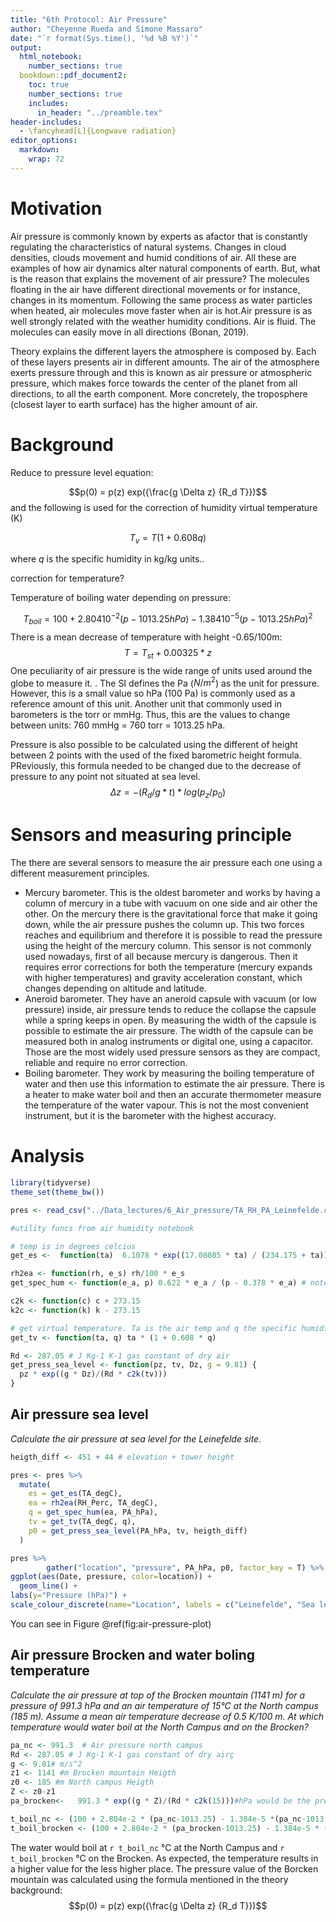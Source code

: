 ```yaml
---
title: "6th Protocol: Air Pressure"
author: "Cheyenne Rueda and Simone Massaro"
date: "`r format(Sys.time(), '%d %B %Y')`"
output:
  html_notebook:
    number_sections: true
  bookdown::pdf_document2:
    toc: true
    number_sections: true
    includes:
      in_header: "../preamble.tex"
header-includes:
  - \fancyhead[L]{Longwave radiation}
editor_options: 
  markdown: 
    wrap: 72
---
```

\newpage
# Motivation

Air pressure is commonly known by experts as afactor that is constantly regulating the characteristics of natural systems. Changes in cloud densities, clouds movement and humid conditions of air. All these are examples of how air dynamics alter natural components of earth. But, what is the reason that explains the movement of air pressure? The molecules floating in the air have different directional movements or for instance, changes in its momentum. Following the same process as water particles when heated, air molecules move faster when air is hot.Air pressure is as well strongly related with the weather humidity conditions. Air is fluid. The molecules can easily move in all directions (Bonan, 2019).

Theory explains the different layers the atmosphere is composed by. Each of these layers presents air in different amounts. The air of the atmosphere exerts pressure through  and this is known as air pressure or atmospheric pressure, which makes force towards the center of the planet from all directions, to all the earth component. More concretely, the troposphere (closest layer to earth surface) has the higher amount of air. 

# Background

Reduce to pressure level equation:

$$p(0) = p(z) exp({\frac{g \Delta z} {R_d T}})$$
and the following is used for the correction of humidity virtual temperature (K)

$$T_v = T (1 + 0.608q)$$

where $q$ is the specific humidity in kg/kg units..

correction for temperature?

Temperature of boiling water depending on pressure:

$$T_{boil} = 100 + 2.804 10^{-2} (p-1013.25hPa) - 1.384 10^{-5} (p-1013.25hPa)^2$$
There is a mean decrease of temperature with height -0.65/100m:
$$T=T_{st}+0.00325*z$$
One peculiarity of air pressure is the wide range of units used around the globe to measure it. .
The SI defines the Pa ($N/m^2$) as the unit for pressure. However, this is a small value so hPa (100 Pa) is commonly used as a reference amount of this unit.
Another unit that commonly used in barometers is the torr or mmHg. Thus, this are the values to change between units: 760 mmHg = 760 torr = 1013.25 hPa.

Pressure is also possible to be calculated using the different of height between 2 points with the used of the fixed barometric height formula. PReviously, this formula needed to be changed due to the decrease of pressure to any point not situated at sea level. 
$$\Delta z = -(R_d/g*t)*log(p_z/p_0)$$


# Sensors and measuring principle

The there are several sensors to measure the air pressure each one using a different measurement principles.

 - Mercury barometer. This is the oldest barometer and works by having a column of mercury in a tube with vacuum on one side and air other the other.
On the mercury there is the gravitational force that make it going down, while the air pressure pushes the column up. This two forces reaches and equilibrium and therefore it is possible to read the pressure using the height of the mercury column.
This sensor is not commonly used nowadays, first of all because mercury is dangerous. Then it requires error corrections for both the temperature (mercury expands with higher temperatures) and gravity acceleration constant, which changes depending on altitude and latitude.
 - Aneroid barometer. They have an aneroid capsule with vacuum (or low pressure) inside, air pressure tends to reduce the collapse the capsule while a spring keeps in open. By measuring the width of the capsule is possible to estimate the air pressure. The width of the capsule can be measured both in analog instruments or digital one, using a capacitor.
Those are the most widely used pressure sensors as they are compact, reliable and require no error correction.
 - Boiling barometer. They work by measuring the boiling temperature of water and then use this information to estimate the air pressure. There is a heater to make water boil and then an accurate thermometer measure the temperature of the water vapour. This is not the most convenient instrument, but it is the barometer with the highest accuracy.




\newpage

# Analysis

```r
library(tidyverse)
theme_set(theme_bw())
```


```r
pres <- read_csv("../Data_lectures/6_Air_pressure/TA_RH_PA_Leinefelde.csv")
```



```r
#utility funcs from air humidity notebook

# temp is in degrees celcius
get_es <-  function(ta)  6.1078 * exp((17.08085 * ta) / (234.175 + ta))

rh2ea <- function(rh, e_s) rh/100 * e_s
get_spec_hum <- function(e_a, p) 0.622 * e_a / (p - 0.378 * e_a) # note Kg Kg-1

c2k <- function(c) c + 273.15
k2c <- function(k) k - 273.15

# get virtual temperature. Ta is the air temp and q the specific humidity
get_tv <- function(ta, q) ta * (1 + 0.608 * q)

Rd <- 287.05 # J Kg-1 K-1 gas constant of dry air
get_press_sea_level <- function(pz, tv, Dz, g = 9.81) {
  pz * exp((g * Dz)/(Rd * c2k(tv)))
}

```

## Air pressure sea level
*Calculate the air pressure at sea level for the Leinefelde site.*

```r
heigth_diff <- 451 + 44 # elevation + tower height

pres <- pres %>%
  mutate(
    es = get_es(TA_degC),
    ea = rh2ea(RH_Perc, TA_degC),
    q = get_spec_hum(ea, PA_hPa),
    tv = get_tv(TA_degC, q),
    p0 = get_press_sea_level(PA_hPa, tv, heigth_diff)
  )
```

```r
pres %>%
        gather("location", "pressure", PA_hPa, p0, factor_key = T) %>%
ggplot(aes(Date, pressure, color=location)) +
  geom_line() +
labs(y="Pressure (hPa)") +
scale_colour_discrete(name="Location", labels = c("Leinefelde", "Sea level"))
```

You can see in Figure \@ref(fig:air-pressure-plot)
\newpage

##  Air pressure Brocken and water boling temperature

*Calculate the air pressure at top of the Brocken mountain (1141 m) for a pressure of 991.3 hPa and an air temperature of 15°C at the North campus (185 m). Assume a mean air temperature decrease of 0.5 K/100 m. At which temperature would water boil at the North Campus and on the Brocken?*



```r
pa_nc <- 991.3  # Air pressure north campus
Rd <- 287.05 # J Kg-1 K-1 gas constant of dry airç
g <- 9.81# m/s^2
z1 <- 1141 #m Brocken mountain Heigth
z0 <- 185 #m North campus Heigth
Z <- z0-z1
pa_brocken<-   991.3 * exp((g * Z)/(Rd * c2k(15)))#hPa would be the pressure at the Brocken mountain
```
```r
t_boil_nc <- (100 + 2.804e-2 * (pa_nc-1013.25) - 1.384e-5 *(pa_nc-1013.25)^2 )%>% round(2)
t_boil_brocken <- (100 + 2.804e-2 * (pa_brocken-1013.25) - 1.384e-5 * (pa_brocken-1013.25)^2 )%>% round(2)
```
The water would boil at `r t_boil_nc` °C at the North Campus and `r t_boil_brocken` °C on the Brocken.
As expected, the temperature results in a higher value for the less higher place. The pressure value of the Borcken mountain was calculated using the formula mentioned in the theory background:
$$p(0) = p(z) exp({\frac{g \Delta z} {R_d T}})$$
